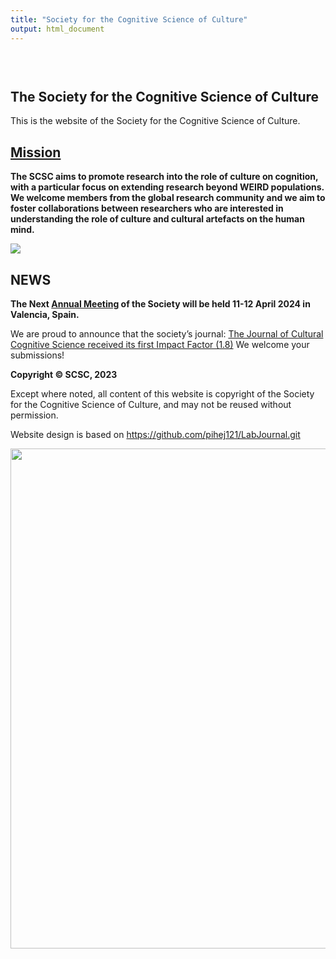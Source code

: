 ```yaml
---
title: "Society for the Cognitive Science of Culture"
output: html_document
---
```


```{=html}
<style type="text/css">
.title {
  display: none;
}

#getting-started img {
  margin-right: 50px;
}

</style>
```
<div class="row" style="padding-top: 30px;">

::: col-sm-6
# **The Society for the Cognitive Science of Culture**
This is the website of the Society for the Cognitive Science of Culture. 


## [**Mission**](SocietyInfo.html)
**The SCSC aims to promote research into the role of culture on cognition, with a particular focus on extending research beyond WEIRD populations. We welcome members from the global research community and we aim to foster collaborations between researchers who are interested in understanding the role of culture and cultural artefacts on the human mind.** 

![](images/SCSC_2.jpg)



## **NEWS**

**The Next [Annual Meeting](AnnualMeeting.html) of the Society will be held 11-12 April 2024 in Valencia, Spain.**


We are proud to announce that the society's journal: [The Journal of Cultural Cognitive Science received its first Impact Factor (1.8)](https://www.springer.com/journal/41809) We welcome your submissions!

**Copyright © SCSC, 2023**

Except where noted, all content of this website is copyright of the Society for the Cognitive Science of Culture, and may not be reused without permission.

Website design is based on <https://github.com/pihej121/LabJournal.git>
:::

::: col-sm-6
```{=html}
<!--
### [SCSC](https://scsoc.github.io)
-->
```
<a href = "https://scsoc.github.io"> ![](images/SCSC_logo.jpg){width="800"} </a>
:::
